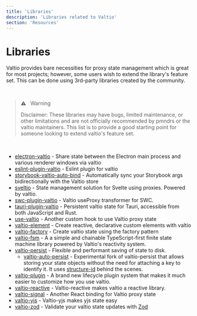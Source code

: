 ```yaml
---
title: 'Libraries'
description: 'Libraries related to Valtio'
section: 'Resources'
---
```


# Libraries

Valtio provides bare necessities for proxy state management which is great for most projects; however, some users wish to extend the library's feature set. This can be done using 3rd-party libraries created by the community.

<br />

<blockquote className="warning">
⚠️ &nbsp; Warning

Disclaimer: These libraries may have bugs, limited maintenance, or other limitations and are not officially recommended by pmndrs or the valtio maintainers. This list is to provide a good starting point for someone looking to extend valtio's feature set.

</blockquote>

<br />

- [electron-valtio](https://github.com/water-a/electron-valtio) - Share state between the Electron main process and various renderer windows via valtio
- [eslint-plugin-valtio](https://github.com/pmndrs/eslint-plugin-valtio) - Eslint plugin for valtio
- [storybook-valtio-auto-bind](https://github.com/CosPie/storybook-valtio-auto-bind) - Automatically sync your Storybook args bidirectionally with the Valtio store
- [sveltio](https://github.com/wobsoriano/sveltio) - State management solution for Svelte using proxies. Powered by valtio.
- [swc-plugin-valtio](https://github.com/sosukesuzuki/swc-plugin-valtio) - Valtio useProxy transformer for SWC.
- [tauri-plugin-valtio](https://github.com/ferreira-tb/tauri-store/tree/main/packages/plugin-valtio) - Persistent valtio state for Tauri, accessible from both JavaScript and Rust.
- [use-valtio](https://github.com/dai-shi/use-valtio) - Another custom hook to use Valtio proxy state
- [valtio-element](https://github.com/lxsmnsyc/valtio-element) - Create reactive, declarative custom elements with valtio
- [valtio-factory](https://github.com/mfellner/valtio-factory) - Create valtio state using the factory pattern
- [valtio-fsm](https://github.com/valtiojs/valtio-fsm) - A a simple and chainable TypeScript-first finite state machine library powered by Valtio's reactivity system.
- [valtio-persist](https://github.com/valtiojs/valtio-persist) - Flexible and performant saving of state to disk.
  - [valtio-auto-persist](https://github.com/valtiojs/valtio-auto-persist) - Experimental fork of valtio-persist that allows storing your state objects without the need for attaching a key to identify it. It uses [structure-id](https://github.com/overthemike/structure-id) behind the scenes.
- [valtio-plugin](https://github.com/valtiojs/valtio-plugin) - A brand new lifecycle plugin system that makes it much easier to customize how you use valtio.
- [valtio-reactive](https://github.com/valtiojs/valtio-reactive) - Valtio-reactive makes valtio a reactive library.
- [valtio-signal](https://github.com/dai-shi/valtio-signal) - Another React binding for Valtio proxy state
- [valtio-yjs](https://github.com/dai-shi/valtio-yjs) - Valtio-yjs makes yjs state easy
- [valtio-zod](https://github.com/valtiojs/valtio-zod) - Validate your valtio state updates with [Zod](https://zod.dev)
